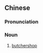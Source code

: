 {{also|肉铺}}
==Chinese==
{{zh-forms|s=肉铺|t2=肉舖}}

===Pronunciation===
{{zh-pron
|m=ròupù
|c=juk6 pou3
|cat=n
}}

===Noun===
{{zh-noun|mw=家}}

# [[butchershop]]
